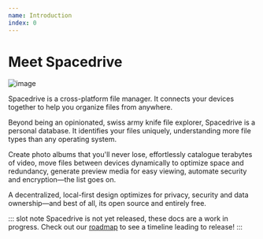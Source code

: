 ```yaml
---
name: Introduction
index: 0
---
```


# Meet Spacedrive

![image](/app-ui-explorer.webp)

Spacedrive is a cross-platform file manager. It connects your devices together to help you organize files from anywhere.

Beyond being an opinionated, swiss army knife file explorer, Spacedrive is a personal database. It identifies your files uniquely, understanding more file types than any operating system.

Create photo albums that you'll never lose, effortlessly catalogue terabytes of video, move files between devices dynamically to optimize space and redundancy, generate preview media for easy viewing, automate security and encryption—the list goes on.

A decentralized, local-first design optimizes for privacy, security and data ownership—and best of all, its open source and entirely free.

::: slot note
Spacedrive is not yet released, these docs are a work in progress. Check out our [roadmap](/roadmap) to see a timeline leading to release!
:::
